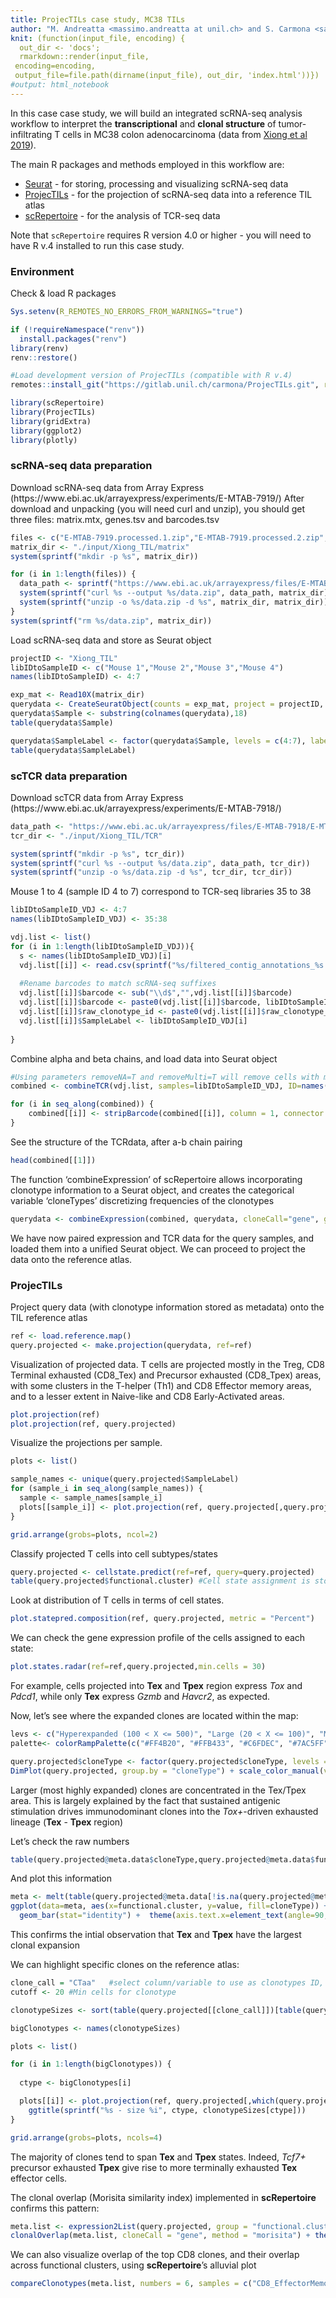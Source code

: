 ```yaml
---
title: ProjecTILs case study, MC38 TILs
author: "M. Andreatta <massimo.andreatta at unil.ch> and S. Carmona <santiago.carmona at unil.ch>"
knit: (function(input_file, encoding) {
  out_dir <- 'docs';
  rmarkdown::render(input_file,
 encoding=encoding,
 output_file=file.path(dirname(input_file), out_dir, 'index.html'))})
#output: html_notebook
---
```



In this case case study, we will build an integrated scRNA-seq analysis workflow to interpret the **transcriptional** and **clonal structure** of tumor-infiltrating T cells in MC38 colon adenocarcinoma (data from [Xiong et al 2019](https://doi.org/10.1158/2326-6066.CIR-18-0750)).

The main R packages and methods employed in this workflow are:

* [Seurat](https://satijalab.org/seurat/) - for storing, processing and visualizing scRNA-seq data
* [ProjecTILs](https://github.com/carmonalab/ProjecTILs) - for the projection of scRNA-seq data into a reference TIL atlas
* [scRepertoire](https://github.com/ncborcherding/scRepertoire) - for the analysis of TCR-seq data

Note that `scRepertoire` requires R version 4.0 or higher - you will need to have R v.4 installed to run this case study.

### Environment
Check & load R packages
```r
Sys.setenv(R_REMOTES_NO_ERRORS_FROM_WARNINGS="true")

if (!requireNamespace("renv")) 
  install.packages("renv")
library(renv)
renv::restore()

#Load development version of ProjecTILs (compatible with R v.4)
remotes::install_git("https://gitlab.unil.ch/carmona/ProjecTILs.git", ref = "v0.4")

library(scRepertoire)
library(ProjecTILs)
library(gridExtra)
library(ggplot2)
library(plotly)
```


### scRNA-seq data preparation

Download scRNA-seq data from Array Express (https://www.ebi.ac.uk/arrayexpress/experiments/E-MTAB-7919/)
After download and unpacking (you will need curl and unzip), you should get three files: matrix.mtx, genes.tsv and barcodes.tsv
```r
files <- c("E-MTAB-7919.processed.1.zip","E-MTAB-7919.processed.2.zip","E-MTAB-7919.processed.3.zip")
matrix_dir <- "./input/Xiong_TIL/matrix"
system(sprintf("mkdir -p %s", matrix_dir))

for (i in 1:length(files)) {
  data_path <- sprintf("https://www.ebi.ac.uk/arrayexpress/files/E-MTAB-7919/%s", files[i])
  system(sprintf("curl %s --output %s/data.zip", data_path, matrix_dir))
  system(sprintf("unzip -o %s/data.zip -d %s", matrix_dir, matrix_dir))
}
system(sprintf("rm %s/data.zip", matrix_dir))
```

Load scRNA-seq data and store as Seurat object
```r
projectID <- "Xiong_TIL"
libIDtoSampleID <- c("Mouse 1","Mouse 2","Mouse 3","Mouse 4")
names(libIDtoSampleID) <- 4:7

exp_mat <- Read10X(matrix_dir)
querydata <- CreateSeuratObject(counts = exp_mat, project = projectID, min.cells = 3, min.features = 50)
querydata$Sample <- substring(colnames(querydata),18)
table(querydata$Sample)

querydata$SampleLabel <- factor(querydata$Sample, levels = c(4:7), labels=libIDtoSampleID)
table(querydata$SampleLabel)
```


### scTCR data preparation

Download scTCR data from Array Express (https://www.ebi.ac.uk/arrayexpress/experiments/E-MTAB-7918/)
```r
data_path <- "https://www.ebi.ac.uk/arrayexpress/files/E-MTAB-7918/E-MTAB-7918.processed.1.zip"
tcr_dir <- "./input/Xiong_TIL/TCR"

system(sprintf("mkdir -p %s", tcr_dir))
system(sprintf("curl %s --output %s/data.zip", data_path, tcr_dir))
system(sprintf("unzip -o %s/data.zip -d %s", tcr_dir, tcr_dir))
```


Mouse 1 to 4 (sample ID 4 to 7) correspond to TCR-seq libraries 35 to 38
```r
libIDtoSampleID_VDJ <- 4:7
names(libIDtoSampleID_VDJ) <- 35:38

vdj.list <- list()
for (i in 1:length(libIDtoSampleID_VDJ)){
  s <- names(libIDtoSampleID_VDJ)[i]
  vdj.list[[i]] <- read.csv(sprintf("%s/filtered_contig_annotations_%s.csv", tcr_dir, s),as.is=T)
  
  #Rename barcodes to match scRNA-seq suffixes
  vdj.list[[i]]$barcode <- sub("\\d$","",vdj.list[[i]]$barcode)
  vdj.list[[i]]$barcode <- paste0(vdj.list[[i]]$barcode, libIDtoSampleID_VDJ[i])
  vdj.list[[i]]$raw_clonotype_id <- paste0(vdj.list[[i]]$raw_clonotype_id,"-",libIDtoSampleID_VDJ[i])
  vdj.list[[i]]$SampleLabel <- libIDtoSampleID_VDJ[i]
  
}
```


Combine alpha and beta chains, and load data into Seurat object
```r
#Using parameters removeNA=T and removeMulti=T will remove cells with multiple a-b combinations
combined <- combineTCR(vdj.list, samples=libIDtoSampleID_VDJ, ID=names(libIDtoSampleID_VDJ), cells = "T-AB", removeNA = T, removeMulti = T)

for (i in seq_along(combined)) {
    combined[[i]] <- stripBarcode(combined[[i]], column = 1, connector = "_", num_connects = 3)
}
```

See the structure of the TCRdata, after a-b chain pairing
```r
head(combined[[1]])
```

The function 'combineExpression' of scRepertoire allows incorporating clonotype information to a Seurat object, and creates the categorical variable 'cloneTypes' discretizing frequencies of the clonotypes
```r
querydata <- combineExpression(combined, querydata, cloneCall="gene", groupBy = "none")
```

We have now paired expression and TCR data for the query samples, and loaded them into a unified Seurat object. We can proceed to project the data onto the reference atlas.

### ProjecTILs
Project query data (with clonotype information stored as metadata) onto the TIL reference atlas

```r
ref <- load.reference.map()
query.projected <- make.projection(querydata, ref=ref)
```

Visualization of projected data. T cells are projected mostly in the Treg, CD8 Terminal exhausted (CD8_Tex) and Precursor exhausted (CD8_Tpex) areas, with some clusters in the T-helper (Th1) and CD8 Effector memory areas, and to a lesser extent in Naive-like and CD8 Early-Activated areas.
```r
plot.projection(ref)
plot.projection(ref, query.projected)
```

Visualize the projections per sample. 
```r
plots <- list()

sample_names <- unique(query.projected$SampleLabel)
for (sample_i in seq_along(sample_names)) {
  sample <- sample_names[sample_i]
  plots[[sample_i]] <- plot.projection(ref, query.projected[,query.projected$SampleLabel==sample]) + ggtitle(sample)
}

grid.arrange(grobs=plots, ncol=2)
```


Classify projected T cells into cell subtypes/states
```r
query.projected <- cellstate.predict(ref=ref, query=query.projected)
table(query.projected$functional.cluster) #Cell state assignment is stored in the 'functional.cluster' metadata field
```

Look at distribution of T cells in terms of cell states.
```r
plot.statepred.composition(ref, query.projected, metric = "Percent")
```

We can check the gene expression profile of the cells assigned to each state:
```r
plot.states.radar(ref=ref,query.projected,min.cells = 30)
```
For example, cells projected into **Tex** and **Tpex** region express _Tox_ and _Pdcd1_, while only **Tex** express _Gzmb_ and _Havcr2_, as expected.

Now, let's see where the expanded clones are located within the map:
```r
levs <- c("Hyperexpanded (100 < X <= 500)", "Large (20 < X <= 100)", "Medium (5 < X <= 20)", "Small (1 < X <= 5)", "Single (0 < X <= 1)", NA)
palette<- colorRampPalette(c("#FF4B20", "#FFB433", "#C6FDEC", "#7AC5FF", "#0348A6"))

query.projected$cloneType <- factor(query.projected$cloneType, levels = levs)
DimPlot(query.projected, group.by = "cloneType") + scale_color_manual(values = c(palette(5)), na.value="grey")
```
Larger (most highly expanded) clones are concentrated in the Tex/Tpex area.
This is largely explained by the fact that sustained antigenic stimulation drives immunodominant clones into the _Tox+_-driven exhausted lineage (**Tex** - **Tpex** region)

Let's check the raw numbers
```r
table(query.projected@meta.data$cloneType,query.projected@meta.data$functional.cluster)
```

And plot this information
```r
meta <- melt(table(query.projected@meta.data[!is.na(query.projected@meta.data$Frequency),c("functional.cluster","cloneType")]),varnames = c("functional.cluster","cloneType"))
ggplot(data=meta, aes(x=functional.cluster, y=value, fill=cloneType)) +
  geom_bar(stat="identity") +  theme(axis.text.x=element_text(angle=90, hjust=1, vjust=0.5)) + scale_fill_manual(values = c(palette(5)), na.value="grey")
```
This confirms the intial observation that **Tex** and **Tpex** have the largest clonal expansion


We can highlight specific clones on the reference atlas:
```r
clone_call = "CTaa"   #select column/variable to use as clonotypes ID, in this case CTaa, the paired TCR CDR3 aminoacid sequences
cutoff <- 20 #Min cells for clonotype

clonotypeSizes <- sort(table(query.projected[[clone_call]])[table(query.projected[[clone_call]])>cutoff],decreasing = T)

bigClonotypes <- names(clonotypeSizes)

plots <- list()

for (i in 1:length(bigClonotypes)) {
  
  ctype <- bigClonotypes[i]

  plots[[i]] <- plot.projection(ref, query.projected[,which(query.projected[[clone_call]]==ctype)]) + 
    ggtitle(sprintf("%s - size %i", ctype, clonotypeSizes[ctype]))
}

grid.arrange(grobs=plots, ncols=4)
```
The majority of clones tend to span **Tex** and **Tpex** states. 
Indeed, _Tcf7+_ precursor exhausted **Tpex** give rise to more terminally exhausted **Tex** effector cells.


The clonal overlap (Morisita similarity index) implemented in **scRepertoire** confirms this pattern:
```r
meta.list <- expression2List(query.projected, group = "functional.cluster")
clonalOverlap(meta.list, cloneCall = "gene", method = "morisita") + theme(axis.text.x=element_text(angle=90, hjust=1, vjust=0.5)) 
```
We can also visualize overlap of the top CD8 clones, and their overlap across functional clusters, using **scRepertoire**'s alluvial plot
```r
compareClonotypes(meta.list, numbers = 6, samples = c("CD8_EffectorMemory", "CD8_Tpex", "CD8_Tex", "CD8_NaiveLike", "CD8_EarlyActiv"), cloneCall="aa", graph = "alluvial") +  theme(axis.text.x=element_text(angle=90, hjust=1, vjust=0.5)) 
```


